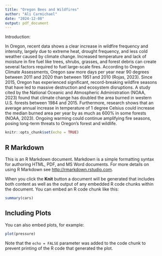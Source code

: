 ```yaml
---
title: "Oregon Bees and Wildfires"
author: "Ali Carmichael"
date: "2024-12-08"
output: pdf_document
---
```

Introduction:

In Oregon, recent data shows a clear increase in wildfire frequency and intensity, largely due to extreme heat, drought frequency, and less cold weather caused by climate change. Increased temperature and lack of moisture in fire fuel like trees, shrubs, grasses, and forest debris can create several factors required to fuel large-scale fires. According to Oregon Climate Assessments, Oregon saw more days per year near 90 degrees between 2011 and 2020 than between 1951 and 2010 (Rojas, 2023). Since 2015, Oregon has experienced significant, record-breaking wildfire seasons that have led to massive destruction and ecosystem disruptions. A study cited by the National Oceanic and Atmospheric Administration (NOAA, 2023) found that climate change has doubled the area burned in western U.S. forests between 1984 and 2015. Furthermore, research shows that an average annual increase in temperature of 1 degree Celsius could increase the median burned area per year by as much as 600% in some forests (NOAA, 2023). Ongoing warming could continue amplifying fire seasons, posing long-term threats to Oregon’s forest and wildlife. 


```r
knitr::opts_chunk$set(echo = TRUE)
```

## R Markdown

This is an R Markdown document. Markdown is a simple formatting syntax for authoring HTML, PDF, and MS Word documents. For more details on using R Markdown see <http://rmarkdown.rstudio.com>.

When you click the **Knit** button a document will be generated that includes both content as well as the output of any embedded R code chunks within the document. You can embed an R code chunk like this:

```r
summary(cars)
```

## Including Plots

You can also embed plots, for example:

```r
plot(pressure)
```

Note that the `echo = FALSE` parameter was added to the code chunk to prevent printing of the R code that generated the plot.
